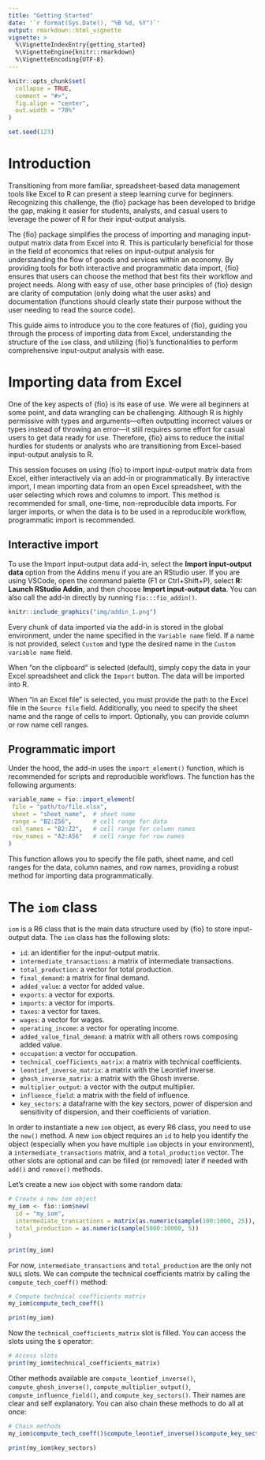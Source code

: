 ```yaml
---
title: "Getting Started"
date: '`r format(Sys.Date(), "%B %d, %Y")`'
output: rmarkdown::html_vignette
vignette: >
  %\VignetteIndexEntry{getting_started}
  %\VignetteEngine{knitr::rmarkdown}
  %\VignetteEncoding{UTF-8}
---
```


<style>
p.caption {
  font-size: 0.6em;
  text-align: "center";
}
</style>

```r
knitr::opts_chunk$set(
  collapse = TRUE,
  comment = "#>",
  fig.align = "center",
  out.width = "70%"
)

set.seed(123)
```

# Introduction

Transitioning from more familiar, spreadsheet-based data management tools like Excel to R can present a steep learning curve for beginners. Recognizing this challenge, the {fio} package has been developed to bridge the gap, making it easier for students, analysts, and casual users to leverage the power of R for their input-output analysis.

The {fio} package simplifies the process of importing and managing input-output matrix data from Excel into R. This is particularly beneficial for those in the field of economics that relies on input-output analysis for understanding the flow of goods and services within an economy. By providing tools for both interactive and programmatic data import, {fio} ensures that users can choose the method that best fits their workflow and project needs. Along with easy of use, other base principles of {fio} design are clarity of computation (only doing what the user asks) and documentation (functions should clearly state their purpose without the user needing to read the source code). 

This guide aims to introduce you to the core features of {fio}, guiding you through the process of importing data from Excel, understanding the structure of the `iom` class, and utilizing {fio}'s functionalities to perform comprehensive input-output analysis with ease.

# Importing data from Excel

One of the key aspects of {fio} is its ease of use. We were all beginners at some point, and data wrangling can be challenging. Although R is highly permissive with types and arguments—often outputting incorrect values or types instead of throwing an error—it still requires some effort for casual users to get data ready for use. Therefore, {fio} aims to reduce the initial hurdles for students or analysts who are transitioning from Excel-based input-output analysis to R.

This session focuses on using {fio} to import input-output matrix data from Excel, either interactively via an add-in or programmatically. By interactive import, I mean importing data from an open Excel spreadsheet, with the user selecting which rows and columns to import. This method is recommended for small, one-time, non-reproducible data imports. For larger imports, or when the data is to be used in a reproducible workflow, programmatic import is recommended.

## Interactive import

To use the Import input-output data add-in, select the **Import input-output data** option from the Addins menu if you are an RStudio user. If you are using VSCode, open the command palette (F1 or Ctrl+Shift+P), select **R: Launch RStudio Addin**, and then choose **Import input-output data**. You can also call the add-in directly by running `fio:::fio_addin()`.

```r
knitr::include_graphics("img/addin_1.png")
```

Every chunk of data imported via the add-in is stored in the global environment, under the name specified in the `Variable name` field. If a name is not provided, select `Custom` and type the desired name in the `Custom variable name` field.

When "on the clipboard" is selected (default), simply copy the data in your Excel spreadsheet and click the `Import` button. The data will be imported into R.

When "in an Excel file" is selected, you must provide the path to the Excel file in the `Source file` field. Additionally, you need to specify the sheet name and the range of cells to import. Optionally, you can provide column or row name cell ranges.

## Programmatic import

Under the hood, the add-in uses the `import_element()` function, which is recommended for scripts and reproducible workflows. The function has the following arguments:

```r
variable_name = fio::import_element(
 file = "path/to/file.xlsx",
 sheet = "sheet_name",  # sheet name
 range = "B2:Z56",      # cell range for data
 col_names = "B2:Z2",   # cell range for column names
 row_names = "A2:A56"   # cell range for row names
)
```

This function allows you to specify the file path, sheet name, and cell ranges for the data, column names, and row names, providing a robust method for importing data programmatically.

# The `iom` class

`iom` is a R6 class that is the main data structure used by {fio} to store input-output data. The `iom` class has the following slots:

- `id`: an identifier for the input-output matrix.
- `intermediate_transactions`: a matrix of intermediate transactions.
- `total_production`: a vector for total production.
- `final_demand`: a matrix for final demand.
- `added_value`: a vector for added value.
- `exports`: a vector for exports.
- `imports`: a vector for imports.
- `taxes`: a vector for taxes.
- `wages`: a vector for wages.
- `operating_income`: a vector for operating income.
- `added_value_final_demand`: a matrix with all others rows composing added value.
- `occupation`: a vector for occupation.
- `technical_coefficients_matrix`: a matrix with technical coefficients.
- `leontief_inverse_matrix`: a matrix with the Leontief inverse.
- `ghosh_inverse_matrix`: a matrix with the Ghosh inverse.
- `multiplier_output`: a vector with the output multiplier.
- `influence_field`: a matrix with the field of influence.
- `key_sectors`: a dataframe with the key sectors, power of dispersion and sensitivity of dispersion, and their coefficients of variation.

In order to instantiate a new `iom` object, as every R6 class, you need to use the `new()` method. A new `iom` object requires an `id` to help you identify the object (especially when you have multiple `iom` objects in your environment), a  `intermediate_transactions` matrix, and a `total_production` vector. The other slots are optional and can be filled (or removed) later if needed with `add()` and `remove()` methods.

Let's create a new `iom` object with some random data:

```r
# Create a new iom object
my_iom <- fio::iom$new(
  id = "my_iom",
  intermediate_transactions = matrix(as.numeric(sample(100:1000, 25)), nrow = 5),
  total_production = as.numeric(sample(5000:10000, 5))
)

print(my_iom)
```

For now, `intermediate_transactions` and `total_production` are the only not `NULL` slots. We can compute the technical coefficients matrix by calling the `compute_tech_coeff()` method:

```r
# Compute technical coefficients matrix
my_iom$compute_tech_coeff()

print(my_iom)
```

Now the `technical_coefficients_matrix` slot is filled. You can access the slots using the `$` operator:

```r
# Access slots
print(my_iom$technical_coefficients_matrix)
```

Other methods available are `compute_leontief_inverse()`, `compute_ghosh_inverse()`, `compute_multiplier_output()`, `compute_influence_field()`, and `compute_key_sectors()`. Their names are clear and self explanatory. You can also chain these methods to do all at once:

```r
# Chain methods
my_iom$compute_tech_coeff()$compute_leontief_inverse()$compute_key_sectors()

print(my_iom$key_sectors)
```
